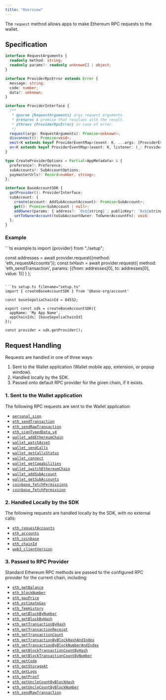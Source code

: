 ```yaml
---
title: "Overview"
---
```


The `request` method allows apps to make Ethereum RPC requests to the wallet.

## Specification

```ts
interface RequestArguments {
  readonly method: string;
  readonly params?: readonly unknown[] | object;
}

interface ProviderRpcError extends Error {
  message: string;
  code: number;
  data?: unknown;
}

interface ProviderInterface {
  /**
   * @param {RequestArguments} args request arguments.
   * @returns A promise that resolves with the result.
   * @throws {ProviderRpcError} in case of error.
   */
  request(args: RequestArguments): Promise<unknown>;
  disconnect(): Promise<void>;
  emit<K extends keyof ProviderEventMap>(event: K, ...args: [ProviderEventMap[K]]): boolean;
  on<K extends keyof ProviderEventMap>(event: K, listener: (_: ProviderEventMap[K]) => void): this;
}

type CreateProviderOptions = Partial<AppMetadata> & {
  preference?: Preference;
  subAccounts?: SubAccountOptions;
  paymasterUrls?: Record<number, string>;
};

interface BaseAccountSDK {
  getProvider(): ProviderInterface;
  subAccount: {
    create(account: AddSubAccountAccount): Promise<SubAccount>;
    get(): Promise<SubAccount | null>;
    addOwner(params: { address?: `0x${string}`; publicKey?: `0x${string}`; chainId: number }): Promise<string>;
    setToOwnerAccount(toSubAccountOwner: ToOwnerAccountFn): void;
  };
}
```

### Example

<CodeGroup>
```ts example.ts
import {provider} from "./setup";

const addresses = await provider.request({method: 'eth_requestAccounts'});
const txHash = await provider.request({
    method: 'eth_sendTransaction',
    params: [{from: addresses[0], to: addresses[0], value: 1}]
  }
);
```

```ts setup.ts filename="setup.ts"
import { createBaseAccountSDK } from '@base-org/account'

const baseSepoliaChainId = 84532;

export const sdk = createBaseAccountSDK({
  appName: 'My App Name',
  appChainIds: [baseSepoliaChainId]
});

const provider = sdk.getProvider();
```
</CodeGroup>

## Request Handling

Requests are handled in one of three ways

1. Sent to the Wallet application (Wallet mobile app, extension, or popup window).
2. Handled locally by the SDK.
3. Passed onto default RPC provider for the given chain, if it exists.

### 1. Sent to the Wallet application

The following RPC requests are sent to the Wallet application:

- [`personal_sign`](/base-account/reference/core/provider-rpc-methods/personal_sign)
- [`eth_sendTransaction`](/base-account/reference/core/provider-rpc-methods/eth_sendTransaction)
- [`eth_sendRawTransaction`](/base-account/reference/core/provider-rpc-methods/eth_sendRawTransaction)
- [`eth_signTypedData_v4`](/base-account/reference/core/provider-rpc-methods/eth_signTypedData_v4)
- [`wallet_addEthereumChain`](/base-account/reference/core/provider-rpc-methods/wallet_addEthereumChain)
- [`wallet_watchAsset`](/base-account/reference/core/provider-rpc-methods/wallet_watchAsset)
- [`wallet_sendCalls`](/base-account/reference/core/provider-rpc-methods/wallet_sendCalls)
- [`wallet_getCallsStatus`](/base-account/reference/core/provider-rpc-methods/wallet_getCallsStatus)
- [`wallet_connect`](/base-account/reference/core/provider-rpc-methods/wallet_connect)
- [`wallet_getCapabilities`](/base-account/reference/core/provider-rpc-methods/wallet_getCapabilities)
- [`wallet_switchEthereumChain`](/base-account/reference/core/provider-rpc-methods/wallet_switchEthereumChain)
- [`wallet_addSubAccount`](/base-account/reference/core/provider-rpc-methods/wallet_addSubAccount)
- [`wallet_getSubAccounts`](/base-account/reference/core/provider-rpc-methods/wallet_getSubAccounts)
- [`coinbase_fetchPermissions`](/base-account/reference/core/provider-rpc-methods/coinbase_fetchPermissions)
- [`coinbase_fetchPermission`](/base-account/reference/core/provider-rpc-methods/coinbase_fetchPermission)

### 2. Handled Locally by the SDK

The following requests are handled locally by the SDK, with no external calls:

- [`eth_requestAccounts`](/base-account/reference/core/provider-rpc-methods/eth_requestAccounts)
- [`eth_accounts`](/base-account/reference/core/provider-rpc-methods/eth_accounts)
- [`eth_coinbase`](/base-account/reference/core/provider-rpc-methods/eth_coinbase)
- [`eth_chainId`](/base-account/reference/core/provider-rpc-methods/eth_chainId)
- [`web3_clientVersion`](/base-account/reference/core/provider-rpc-methods/web3_clientVersion)

### 3. Passed to RPC Provider

Standard Ethereum RPC methods are passed to the configured RPC provider for the current chain, including:

- [`eth_getBalance`](/base-account/reference/core/provider-rpc-methods/eth_getBalance)
- [`eth_blockNumber`](/base-account/reference/core/provider-rpc-methods/eth_blockNumber)
- [`eth_gasPrice`](/base-account/reference/core/provider-rpc-methods/eth_gasPrice)
- [`eth_estimateGas`](/base-account/reference/core/provider-rpc-methods/eth_estimateGas)
- [`eth_feeHistory`](/base-account/reference/core/provider-rpc-methods/eth_feeHistory)
- [`eth_getBlockByNumber`](/base-account/reference/core/provider-rpc-methods/eth_getBlockByNumber)
- [`eth_getBlockByHash`](/base-account/reference/core/provider-rpc-methods/eth_getBlockByHash)
- [`eth_getTransactionByHash`](/base-account/reference/core/provider-rpc-methods/eth_getTransactionByHash)
- [`eth_getTransactionReceipt`](/base-account/reference/core/provider-rpc-methods/eth_getTransactionReceipt)
- [`eth_getTransactionCount`](/base-account/reference/core/provider-rpc-methods/eth_getTransactionCount)
- [`eth_getTransactionByBlockHashAndIndex`](/base-account/reference/core/provider-rpc-methods/eth_getTransactionByBlockHashAndIndex)
- [`eth_getTransactionByBlockNumberAndIndex`](/base-account/reference/core/provider-rpc-methods/eth_getTransactionByBlockNumberAndIndex)
- [`eth_getBlockTransactionCountByHash`](/base-account/reference/core/provider-rpc-methods/eth_getBlockTransactionCountByHash)
- [`eth_getBlockTransactionCountByNumber`](/base-account/reference/core/provider-rpc-methods/eth_getBlockTransactionCountByNumber)
- [`eth_getCode`](/base-account/reference/core/provider-rpc-methods/eth_getCode)
- [`eth_getStorageAt`](/base-account/reference/core/provider-rpc-methods/eth_getStorageAt)
- [`eth_getLogs`](/base-account/reference/core/provider-rpc-methods/eth_getLogs)
- [`eth_getProof`](/base-account/reference/core/provider-rpc-methods/eth_getProof)
- [`eth_getUncleCountByBlockHash`](/base-account/reference/core/provider-rpc-methods/eth_getUncleCountByBlockHash)
- [`eth_getUncleCountByBlockNumber`](/base-account/reference/core/provider-rpc-methods/eth_getUncleCountByBlockNumber)
- [`eth_sendRawTransaction`](/base-account/reference/core/provider-rpc-methods/eth_sendRawTransaction)


<PolicyBanner />
